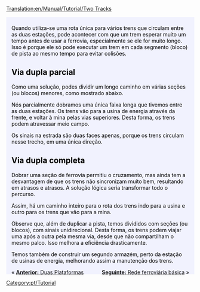 [[Translation:en/Manual/Tutorial/Two Tracks]]

{{en/Tabs|3|2
|pt/Manual/Tutorial/Duas Plataformas|1. Duas Plataformas<!--
-->|pt/Manual/Tutorial/Duas Vias|2. Duas Vias<!--
-->|pt/Manual/Tutorial/Rede ferroviária básica|3. Rede ferroviária básica}}
<div style="padding:.5em 1em 1em 1em; border-top:none; background-color:#f1f2fe; color:#000;">
{{pt/Tutorial}}
Quando utiliza-se uma rota única para vários trens que circulam entre as duas estações, pode acontecer com que um trem esperar muito um tempo antes de usar a ferrovia, especialmente se ele for muito longo. Isso é porque ele só pode executar um trem em cada segmento (bloco) de pista ao mesmo tempo para evitar colisões.

== Via dupla parcial ==
Como uma solução, podes dividir um longo caminho em várias seções (ou blocos) menores, como mostrado abaixo.
{{en/Phototable|[[File:en/PartlyDoubleTracks.png|400px]]|Via dupla (parcial)|none}}

Nós parcialmente dobramos uma única faixa longa que tivemos entre as duas estações. Os trens vão para a usina de energia através da frente, e voltar à mina pelas vias superiores. Desta forma, os trens podem atravessar meio campo.

Os sinais na estrada são duas faces apenas, porque os trens circulam nesse trecho, em uma única direção.

== Via dupla completa ==
Dobrar uma seção de ferrovía permitiu o cruzamento, mas ainda tem a desvantagem de que os trens não sincronizam muito bem, resultando em atrasos e atrasos. A solução lógica seria transformar todo o percurso.
{{en/Phototable|[[File:en/FullyDoubleTracks.png|400px]]|Via dupla (total)|none}}

Assim, há um caminho inteiro para o rota dos trens indo para a usina e outro para os trens que vão para a mina.

Observe que, além de duplicar a pista, temos divididos com seções (ou blocos), com sinais unidirecional. Desta forma, os trens podem viajar uma após a outra pela mesma via, desde que não compartilham o mesmo palco. Isso melhora a eficiência drasticamente.

Temos também de construir um segundo armazém, perto da estação de usinas de energia, melhorando assim a manutenção dos trens.

<span style="float: left">&laquo; [[pt/Manual/Tutorial/Duas Plataformas|'''Anterior:''' Duas Plataformas]]</span>
<span style="float: right">[[pt/Manual/Tutorial/Rede ferroviária básica|'''Seguinte:''' Rede ferroviária básica]] &raquo;</span>
</div>
[[Category:pt/Tutorial]]